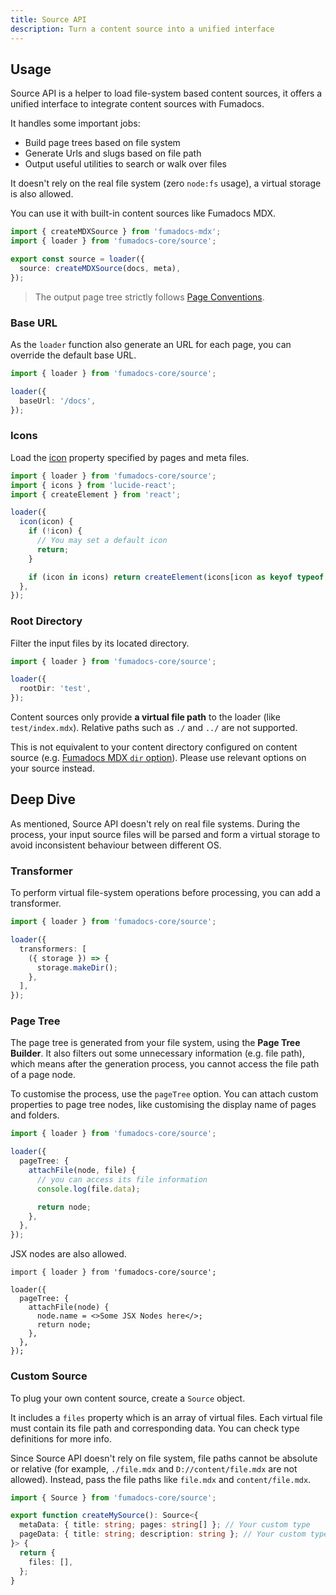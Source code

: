 ```yaml
---
title: Source API
description: Turn a content source into a unified interface
---
```


## Usage

Source API is a helper to load file-system based content sources, it offers a unified interface to integrate content sources with Fumadocs.

It handles some important jobs:

- Build page trees based on file system
- Generate Urls and slugs based on file path
- Output useful utilities to search or walk over files

It doesn't rely on the real file system (zero `node:fs` usage), a virtual storage is also allowed.

You can use it with built-in content sources like Fumadocs MDX.

```ts
import { createMDXSource } from 'fumadocs-mdx';
import { loader } from 'fumadocs-core/source';

export const source = loader({
  source: createMDXSource(docs, meta),
});
```

> The output page tree strictly follows [Page Conventions](/docs/headless/page-conventions).

### Base URL

As the `loader` function also generate an URL for each page, you can override the default base URL.

```ts
import { loader } from 'fumadocs-core/source';

loader({
  baseUrl: '/docs',
});
```

### Icons

Load the [icon](/docs/headless/page-conventions#icons) property specified by pages and meta files.

```ts
import { loader } from 'fumadocs-core/source';
import { icons } from 'lucide-react';
import { createElement } from 'react';

loader({
  icon(icon) {
    if (!icon) {
      // You may set a default icon
      return;
    }

    if (icon in icons) return createElement(icons[icon as keyof typeof icons]);
  },
});
```

### Root Directory

Filter the input files by its located directory.

```ts
import { loader } from 'fumadocs-core/source';

loader({
  rootDir: 'test',
});
```

Content sources only provide **a virtual file path** to the loader (like `test/index.mdx`).
Relative paths such as `./` and `../` are not supported.

<Callout type='warn' title='Be Careful'>

This is not equivalent to your content directory configured on content source (e.g. [Fumadocs MDX `dir` option](/docs/mdx/configuration#collections)).
Please use relevant options on your source instead.

</Callout>

## Deep Dive

As mentioned, Source API doesn't rely on real file systems.
During the process, your input source files will be parsed and form a virtual storage to avoid inconsistent behaviour between different OS.

### Transformer

To perform virtual file-system operations before processing, you can add a transformer.

```ts
import { loader } from 'fumadocs-core/source';

loader({
  transformers: [
    ({ storage }) => {
      storage.makeDir();
    },
  ],
});
```

### Page Tree

The page tree is generated from your file system, using the **Page Tree Builder**.
It also filters out some unnecessary information (e.g. file path), which means after the generation process, you cannot access the file path of a page node.

To customise the process, use the `pageTree` option.
You can attach custom properties to page tree nodes, like customising the display name of pages and folders.

```ts
import { loader } from 'fumadocs-core/source';

loader({
  pageTree: {
    attachFile(node, file) {
      // you can access its file information
      console.log(file.data);

      return node;
    },
  },
});
```

JSX nodes are also allowed.

```tsx
import { loader } from 'fumadocs-core/source';

loader({
  pageTree: {
    attachFile(node) {
      node.name = <>Some JSX Nodes here</>;
      return node;
    },
  },
});
```

### Custom Source

To plug your own content source, create a `Source` object.

It includes a `files` property which is an array of virtual files.
Each virtual file must contain its file path and corresponding data.
You can check type definitions for more info.

Since Source API doesn't rely on file system, file paths cannot be absolute or relative (for example, `./file.mdx` and `D://content/file.mdx` are not allowed).
Instead, pass the file paths like `file.mdx` and `content/file.mdx`.

```ts
import { Source } from 'fumadocs-core/source';

export function createMySource(): Source<{
  metaData: { title: string; pages: string[] }; // Your custom type
  pageData: { title: string; description: string }; // Your custom type
}> {
  return {
    files: [],
  };
}
```
